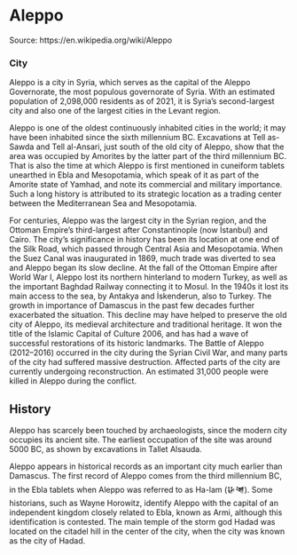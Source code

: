 # Aleppo 

Source: https://en.wikipedia.org/wiki/Aleppo

### City

Aleppo is a city in Syria, which serves as the capital of the Aleppo Governorate, the most populous governorate of Syria. With an estimated population of 2,098,000 residents as of 2021, it is Syria's second-largest city and also one of the largest cities in the Levant region.

Aleppo is one of the oldest continuously inhabited cities in the world; it may have been inhabited since the sixth millennium BC. Excavations at Tell as-Sawda and Tell al-Ansari, just south of the old city of Aleppo, show that the area was occupied by Amorites by the latter part of the third millennium BC. That is also the time at which Aleppo is first mentioned in cuneiform tablets unearthed in Ebla and Mesopotamia, which speak of it as part of the Amorite state of Yamhad, and note its commercial and military importance. Such a long history is attributed to its strategic location as a trading center between the Mediterranean Sea and Mesopotamia.

For centuries, Aleppo was the largest city in the Syrian region, and the Ottoman Empire's third-largest after Constantinople (now Istanbul) and Cairo. The city's significance in history has been its location at one end of the Silk Road, which passed through Central Asia and Mesopotamia. When the Suez Canal was inaugurated in 1869, much trade was diverted to sea and Aleppo began its slow decline. At the fall of the Ottoman Empire after World War I, Aleppo lost its northern hinterland to modern Turkey, as well as the important Baghdad Railway connecting it to Mosul. In the 1940s it lost its main access to the sea, by Antakya and İskenderun, also to Turkey. The growth in importance of Damascus in the past few decades further exacerbated the situation. This decline may have helped to preserve the old city of Aleppo, its medieval architecture and traditional heritage. It won the title of the Islamic Capital of Culture 2006, and has had a wave of successful restorations of its historic landmarks. The Battle of Aleppo (2012–2016) occurred in the city during the Syrian Civil War, and many parts of the city had suffered massive destruction. Affected parts of the city are currently undergoing reconstruction. An estimated 31,000 people were killed in Aleppo during the conflict.

## History
Aleppo has scarcely been touched by archaeologists, since the modern city occupies its ancient site. The earliest occupation of the site was around 5000 BC, as shown by excavations in Tallet Alsauda.

Aleppo appears in historical records as an important city much earlier than Damascus. The first record of Aleppo comes from the third millennium BC, in the Ebla tablets when Aleppo was referred to as Ha-lam (𒄩𒇴). Some historians, such as Wayne Horowitz, identify Aleppo with the capital of an independent kingdom closely related to Ebla, known as Armi, although this identification is contested. The main temple of the storm god Hadad was located on the citadel hill in the center of the city, when the city was known as the city of Hadad.

